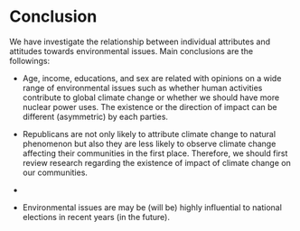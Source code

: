 # Conclusion

We have investigate the relationship between individual attributes and attitudes towards environmental issues.
Main conclusions are the followings:

- Age, income, educations, and sex are related with opinions on a wide range of environmental issues such as 
whether human activities contribute to global climate change or 
whether we should have more nuclear power uses.
The existence or the direction of impact can be different (asymmetric) by each parties.

- Republicans are not only likely to attribute climate change to natural phenomenon but also they are less likely to observe climate change affecting their communities in the first place.
Therefore, we should first review research regarding the existence of impact of climate change on our communities.

- 

- Environmental issues are may be (will be) highly influential to national elections in recent years (in the future).